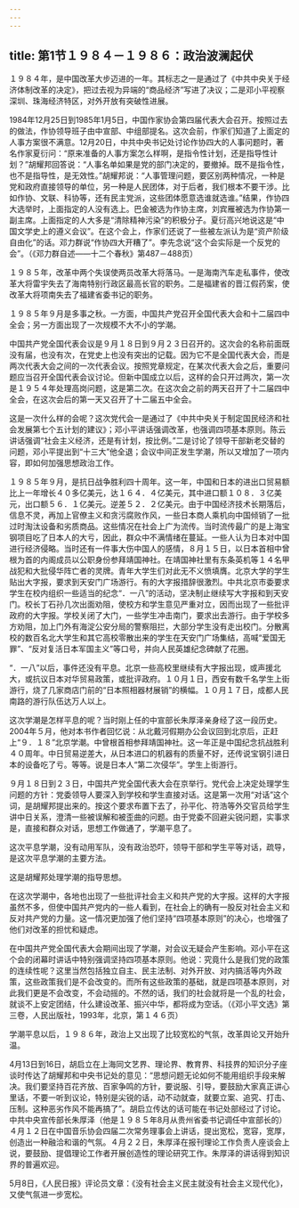 ```yaml
---
---
---
```

title: 第1节１９８４－１９８６：政治波澜起伏
---



１９８４年，是中国改革大步迈进的一年。其标志之一是通过了《中共中央关于经济体制改革的决定》，把过去视为异端的“商品经济”写进了决议；二是邓小平视察深圳、珠海经济特区，对外开放有突破性进展。

1984年12月25日到1985年1月5日，中国作家协会第四届代表大会召开。按照过去的做法，作协领导班子由中宣部、中组部提名。这次会前，作家们知道了上面定的人事方案很不满意。12月20日，中共中央书记处讨论作协四大的人事问题时，著名作家夏衍问：“原来准备的人事方案怎么样啊，是指令性计划，还是指导性计划？”胡耀邦回答说：“人事名单如果是党的部门决定的，要撤掉。既不是指令性，也不是指导性，是无效性。”胡耀邦说：“人事管理问题，要区别两种情况，一种是党和政府直接领导的单位，另一种是人民团体，对于后者，我们根本不要干涉。比如作协、文联、科协等，还有民主党派，这些团体愿意选谁就选谁。”结果，作协四大选举时，上面指定的人没有选上。巴金被选为作协主席，刘宾雁被选为作协第一副主席。上面指定的人大多是“清除精神污染”的积极分子。夏衍高兴地说这是“中国文学史上的遵义会议”。在这个会上，作家们还说了一些被左派认为是“资产阶级自由化”的话。邓力群说“作协四大开糟了”。李先念说“这个会实际是一个反党的会”。（《邓力群自述――十二个春秋》第487－488页）

１９８５年，改革中两个失误使两员改革大将落马。一是海南汽车走私事件，使改革大将雷宇失去了海南特别行政区最高长官的职务。二是福建省的晋江假药案，使改革大将项南失去了福建省委书记的职务。

１９８５年９月是多事之秋。一方面，中国共产党召开全国代表大会和十二届四中全会；另一方面出现了一次规模不大不小的学潮。

中国共产党全国代表会议是９月１８日到９月２３日召开的。这次会的名称前面既没有届，也没有次，在党史上也没有突出的记载。因为它不是全国代表大会，而是两次代表大会之间的一次代表会议。按照党章规定，在某次代表大会之后，重要问题应当召开全国代表会议讨论。但新中国成立以后，这样的会只开过两次，第一次是１９５４年处理高岗问题，这是第二次。在这次会之前的两天召开了十二届四中全会，在这次会后的第一天又召开了十二届五中全会。

这是一次什么样的会呢？这次党代会一是通过了《中共中央关于制定国民经济和社会发展第七个五计划的建议》；邓小平讲话强调改革，也强调四项基本原则。陈云讲话强调“社会主义经济，还是有计划，按比例。”二是讨论了领导干部新老交替的问题，邓小平提出到“十三大”他全退；会议中间正发生学潮，所以又增加了一项内容，即如何加强思想政治工作。

１９８５年９月，是抗日战争胜利四十周年。这一年，中国和日本的进出口贸易额比上一年增长４０多亿美元，达１６４．４亿美元，其中进口额１０８．３亿美元，出口额５６．１亿美元。逆差５２．２亿美元。由于中国经济技术长期落后，信息不灵，再加上官僚主义和贪污腐败作风，一些日本商人乘机向中国倾销了一批过时淘汰设备和劣质商品。这些情况在社会上广为流传。当时流传最广的是上海宝钢项目吃了日本人的大亏，因此，群众中不满情绪在蔓延。一些人认为日本对中国进行经济侵略。当时还有一件事大伤中国人的感情，８月１５日，以日本首相中曾根为首的内阁成员以公职身份参拜靖国神社。在靖国神社里有东条英机等１４名甲战犯和大批侵华阵亡者的灵牌。青年大学生们对此无不义愤填膺。北京大学的学生贴出大字报，要求到天安门广场游行。有的大字报措辞很激烈。中共北京市委要求学生在校内组织一些适当的纪念“．一八”的活动，坚决制止继续写大字报和到天安门。校长丁石孙几次出面劝阻，使校方和学生意见严重对立，因而出现了一些批评政府的大字报。学校关闭了大门，一些学生冲击南门，要求出去游行。由于学校多方劝阻，加上门外有海淀公安分局的警察阻拦，大部分学生没有走出校门。分散离校的数百名北大学生和其它高校零散出来的学生在天安门广场集结，高喊“爱国无罪”、“反对复活日本军国主义”等口号，并向人民英雄纪念碑献了花圈。

“．一八”以后，事件还没有平息。北京一些高校里继续有大字报出现，或声援北大，或抗议日本对华贸易政策，或批评政府。１０月１日，西安有数千名学生上街游行，烧了几家商店门前的“日本照相器材展销”的横幅。１０月１７日，成都人民南路的游行队伍达万人以上。

这次学潮是怎样平息的呢？当时刚上任的中宣部长朱厚泽亲身经了这一段历史。2004年５月，他对本书作者回忆说：从北戴河假期办公会议回到北京后，正赶上“９．１８”北京学潮。中曾根首相参拜靖国神社。这一年正是中国纪念抗战胜利４０周年。中日贸易逆差大，从日本进口的机器有的质量不好，还传说宝钢引进日本的设备吃了亏。等等。说是日本人“第二次侵华”。学生上街游行。

９月１８日到２３日，中国共产党全国代表大会在京举行。党代会上决定处理学生问题的方针：党委领导人要深入到学校和学生直接对话。这是第一次用“对话”这个词，是胡耀邦提出来的。按这个要求布置下去了，孙平化、符浩等外交官员给学生讲中日关系，澄清一些被误解和被歪曲的问题。由于党委不回避尖锐问题，实事求是，直接和群众对话，思想工作做通了，学潮平息了。

这次平息学潮，没有动用军队，没有政治恐吓，领导干部和学生平等对话，疏导，是这次平息学潮的主要方法。

这是胡耀邦处理学潮的指导思想。

在这次学潮中，各地也出现了一些批评社会主义和共产党的大字报。这样的大字报虽然不多，但使中国共产党内的一些人看到，在社会上的确有一股反对社会主义和反对共产党的力量。这一情况更加强了他们坚持“四项基本原则”的决心，也增强了他们对改革的担忧和疑虑。

在中国共产党全国代表大会期间出现了学潮，对会议无疑会产生影响。邓小平在这个会的闭幕时讲话中特别强调坚持四项基本原则。他说：究竟什么是我们党的政策的连续性呢？这里当然包括独立自主、民主法制、对外开放、对内搞活等内外政策，这些政策我们是不会改变的。而所有这些政策的基础，就是四项基本原则，对此我们更是不会改变，不会动摇的。不然的话，我们的社会就将是一个乱的社会，就谈不上安定团结，什么建设改革、振兴中华，都将成为空话。（《邓小平文选》第三卷，人民出版社，1993年，北京，第１４６页）

学潮平息以后，１９８６年，政治上又出现了比较宽松的气氛，改革舆论又开始升温。

4月13日到16日，胡启立在上海同文艺界、理论界、教育界、科技界的知识分子座谈时传达了胡耀邦和中央书记处的意见：“思想问题无论如何不能用组织手段来解决。我们要坚持百花齐放、百家争鸣的方针，要说服、引导，要鼓励大家真正讲心里话，不要一听到议论，特别是尖锐的话，动不动就查，就要立案、追究、打击、压制。这种恶劣作风不能再搞了”。胡启立传达的话可能在书记处部经过了讨论。中共中央宣传部长朱厚泽（他是１９８５年8月从贵州省委书记调任中宣部长的）４月１２日在中国音乐协会四届二次常务理事会上讲话，提出宽松，宽容，宽厚，创造出一种融洽和谐的气氛。４月２２日，朱厚泽在报刊理论工作负责人座谈会上说，要鼓励、提倡理论工作者开展创造性的理论研究工作。朱厚泽的讲话得到知识界的普遍欢迎。

5月8日，《人民日报》评论员文章：《没有社会主义民主就没有社会主义现代化》，又使气氛进一步宽松。